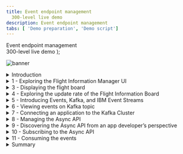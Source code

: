 ```yaml
---
title: Event endpoint management
  300-level live demo
description: Event endpoint management
tabs: [ 'Demo preparation', 'Demo script']
---
```


  <span>
    Event endpoint management <br /> 300-level live demo
  </span> );

![banner](./images/300-eem-script-GitHub-banner-8-3-21-short.jpg)
<span id="place1"></span>

<details>

<summary>Introduction</summary>

<br/>

In this demo we’ll explore how the data from an airports flight information system gets distributed to various other systems. These will include a Flight Information Board, and a mobile application for an airline. The Flight Information Board gets flight information using a traditional API. We will show how a new event stream for flight information on can be easily made available to the developers of the airline mobile application. This will enable the mobile app to receive flight delays the moment they occur, resulting in an improved and more marketable experience.

<br/>

We will explore how we satisfy the requirements of a restaurant that wants to place time-sensitive advertisements on an airline's mobile application.

<br/>

Let’s get started!

<br/>

(Demo intro slides <a href="https://ibm.box.com/s/tph26q1zzqhix1t1fkm2ukyc9eqgwdbg" target="_blank" rel="noreferrer">here</a>)

<br/>

(Printer-ready PDF of demo script <a href="./300-Integration-event-endpoint-management-Demo-Script.pdf" target="_blank" rel="noreferrer">here</a>)

<br/>

</details>

<details>

<summary>1 - Exploring the Flight Information Manager UI</summary>

<br/>

| **1.1** | **Explore the Flight Information Manager UI** |
| :--- | :--- |
| **Narration** | Let’s first take a look at the flight information system itself so we understand the data we’re dealing with. The user interface for the flight information system is known as the Flight Information Manager. It shows us the current flights, and also provides us with a mechanism to add a delay to the anticipated departure time of a flight. |
| **Action** &nbsp; 1.1.1 | Show the Flight Information Manager UI, as highlighted in the narration above. <br/><br/> <img src="https://raw.githubusercontent.com/ibm-garage-tsa/platinum-demos/master/src/pages/300-integration-event-endpoint-management/images/300-eem-demo-1-1-1.png" width="800" /> |
| **Narration** | The Flight Information Manager uses a REST API available on the Flight Information Data Store. This API is only directly available to the Flight Information Manager user interface since it has the ability to perform sensitive functions, such as delaying the arrival time of a flight. |

| **1.2** | **Exploring the Flight Information REST API in the Portal** |
| :--- | :--- |
| **Narration** | There are other systems, such as the Flight Information Boards around the airport that also need access to flight data but do not need access to the whole API. For example, the Flight Information Board should not have access to the API function to “delay” a flight.  An API management capability (IBM API Connect) is used to expose selected data and functions from the API in a Developer Portal. The developers of other applications can browse the various APIs available at the airport, and self-subscribe to use them in their applications. This means that their usage of the API can be tracked, controlled (e.g. rate limited) and indeed revoked. Lets take a quick look at the exposed REST API for flight information. |
| **Action** &nbsp; 1.2.1 | Go to the API management Portal and show the exposed REST API for flight information, noting that there is only a GET operation. |
| **Action** &nbsp; 1.2.2 | Show the IBM API Connect Developer Portal tab in the browser. <br/><br/> <img src="https://raw.githubusercontent.com/ibm-garage-tsa/platinum-demos/master/src/pages/300-integration-event-endpoint-management/images/300-eem-demo-2-1-2.png" width="800" /> |
| **Action** &nbsp; 1.2.3 | Click **API Products**. <br/><br/> <img src="https://raw.githubusercontent.com/ibm-garage-tsa/platinum-demos/master/src/pages/300-integration-event-endpoint-management/images/300-eem-demo-2-1-3.png" width="800" /> |
| **Action** &nbsp; 1.2.4 | Click **Flight API**. <br/><br/> <img src="https://raw.githubusercontent.com/ibm-garage-tsa/platinum-demos/master/src/pages/300-integration-event-endpoint-management/images/300-eem-demo-2-1-4.png" width="800" /> |
| **Action** &nbsp; 1.2.5 | Click **Flight API 1.0.0**. <br/><br/> <img src="https://raw.githubusercontent.com/ibm-garage-tsa/platinum-demos/master/src/pages/300-integration-event-endpoint-management/images/300-eem-demo-2-1-5.png" width="800" /> |
| **Action** &nbsp; 1.2.6 | Click the **GET /flights** operation. <br/><br/> <img src="https://raw.githubusercontent.com/ibm-garage-tsa/platinum-demos/master/src/pages/300-integration-event-endpoint-management/images/300-eem-demo-2-1-6.png" width="800" /> |
| **Narration** | Note that we’ve been able to explore this API right down to what operations are available, and even example data that would be returned. However, we cannot make calls on this API because we have not yet requested access to it. API Connect ensures only known consumers of the API can use it. |

<br/>

**[Go to top](#place1)**

</details>

<details>

<summary>3 - Displaying the flight board </summary>

<br/>

| **3.1** | **TBD** |
| :--- | :--- |
| **Narration** | The Flight Information Board is one of the consumers of this flight information API. It retrieves the data every 5 minutes to get the latest flight information. |
| **Action** &nbsp; 3.1.1 | Bring up the Flight Information Board UI.  <br/><br/> <img src="https://raw.githubusercontent.com/ibm-garage-tsa/platinum-demos/master/src/pages/300-integration-event-endpoint-management/images/300-eem-demo-3-1-1.png" width="800" /> |

<br/>

**[Go to top](#place1)**

</details>

<details>

<summary>4 - Exploring the update rate of the Flight Information Board  </summary>

<br/>

| **4.1** | **TBD** |
| :--- | :--- |
| **Narration** |  Note that if we delay a flight using the Flight Information Manager, although it shows the new time straight away in that user interface, the Flight Information Board only picks up the change when it next polls the API, several minutes later.   |
| **Action** &nbsp; 4.1.1 | Show both the Flight Information Manager and the Flight Information Board on screen at the same time. Both screens are showing the same for now.<br/><br/> <img src="https://raw.githubusercontent.com/ibm-garage-tsa/platinum-demos/master/src/pages/300-integration-event-endpoint-management/images/300-eem-demo-4-1-1.png" width="800" /> |
| **Action** &nbsp; 4.1.2 | Click on one of the **Delay this flight** (1) buttons, enter **60** (2) for the minutes to be delayed, and click **OK** (3).<br/><br/> <img src="https://raw.githubusercontent.com/ibm-garage-tsa/platinum-demos/master/src/pages/300-integration-event-endpoint-management/images/300-eem-demo-4-1-2.png" width="800" /> |
| **Action** &nbsp; 4.1.3 | Show that the flight departure time has been updated on the manager only.<br/><br/> <img src="https://raw.githubusercontent.com/ibm-garage-tsa/platinum-demos/master/src/pages/300-integration-event-endpoint-management/images/300-eem-demo-4-1-3.png" width="800" /> |
| **Action** &nbsp; 4.1.4 | If required, wait 5 minutes to show that the Flight Board is updated. |
| **Narration** |  Clearly, we could reduce the poll interval to something that might be more responsive, but as we reduce this interval, we are increasing the load on the Flight Information Data Store. Note that there could be many other systems also requiring this information in a timely fashion (eg., taxi companies, ground crew systems, airlines). If they were all to poll with short time intervals, the Flight Information Data Store would quickly become overwhelmed. The Flight Information Data Store could of course implement performance measures such as caching, but it would end up having to cater to constantly increasing demands of consumers, in terms of both performance, and availability. <br/><br/><InlineNotification><strong>Narration Tip</strong>: This is a good time to discuss how common this situation is across scenarios in other industries where APIs are a commonly used way to provide data, but do not make it easy to receive data changes in a timely way.</InlineNotification> |

<br/>

**[Go to top](#place1)**

</details>

<details>

<summary>5 - Introducing Events, Kafka, and IBM Event Streams  </summary>

<br/>

| **5.1** | **TBD** |
| :--- | :--- |
| **Narration** |  Modern applications are turning to the open source publish/subscribe facility Apache Kafka to distribute information as it occurs by publishing event on topics. Publish/subscribe capabilities are certainly not new and messaging products have provided this pattern for decades. However, Apache Kafka has risen to popularity due to its out of the box ability to retain an event history, which makes it well suited to certain application patterns. IBM Cloud Pak for Integration provides both messaging (IBM MQ) and also a production strength implementation of Apache Kafka (IBM Event Streams). IBM Event Streams provides a Kubernetes operator that enables rapid deployment of Apache Kafka clusters, including a graphical user interface that simplifies familiarisation. |
| **Action** &nbsp; 5.1.1 | Show the **IBM Event Streams** tab in the browser. <br/><br/> <img src="https://raw.githubusercontent.com/ibm-garage-tsa/platinum-demos/master/src/pages/300-integration-event-endpoint-management/images/300-eem-demo-5-1-1.png" width="800" /> |

<br/>

**[Go to top](#place1)**

</details>

<details>

<summary>6 - Viewing events on Kafka topic </summary>

<br/>

| **6.1** | **TBD** |
| :--- | :--- |
| **Narration** | It turns out our flight information system is already configured to publish events to a Kafka topic when we delay a flight.  |
| **Action** &nbsp; 6.1.1 | Navigate to **Topics** (1). Click **flight-delays** (2).<br/><br/> <img src="https://raw.githubusercontent.com/ibm-garage-tsa/platinum-demos/master/src/pages/300-integration-event-endpoint-management/images/300-eem-demo-6-1-1.png" width="800" /> |
| **Action** &nbsp; 6.1.2 | The events already emitted will be displayed. Select the top event (1) and show this corresponds to the flight you previously delayed (2). <br/><br/> <img src="https://raw.githubusercontent.com/ibm-garage-tsa/platinum-demos/master/src/pages/300-integration-event-endpoint-management/images/300-eem-demo-6-1-2.png" width="800" /> |
| **Action** &nbsp; 6.1.3 | Show that as you delay additional flights these show in the event stream. |
| **Narration** | Note that the events for each delay we create are present in the event history, and there is a very clear representation of their sequential order based on the “Offset” value. These will remain here, regardless of whether subscribers read them or not, and this is one of the key differences between Apache Kafka and messaging capabilities such as IBM MQ. Events can only be removed administratively, either by archiving those older than a certain time period, or a more sophisticated mechanism known as “log compaction” which is useful when at least one event for each data record must be preserved. |

<br/>

**[Go to top](#place1)**

</details>

<details>

<summary>7 - Connecting an application to the Kafka Cluster </summary>

<br/>

| **7.1** | **TBD** |
| :--- | :--- |
| **Narration** | Applications consuming events from a Kafka cluster need to know the location of the bootstrap Kafka broker for initiation of their connection. You will notice that by default that IBM Event Streams only provides “internal” connections. That means you can only connect from within the OpenShift cluster. This connection can be used for example by the flight information system to publish events. However, our consumers (the Flight Information Board and later, the airline mobile application) will be beyond the OpenShift cluster. We can do basic external exposure by configuring an “external” listener but this provides only limited control when we are exposing Kafka to consumers beyond our immediate sphere. We are going to look at a much more powerful way of exposing a topic, using IBM Event Endpoint Manager. Since this is in the same OpenShift cluster as this Kafka cluster, the internal listener will be sufficient as IBM Event Endpoint Manager will do the external exposure for us, then route to the internal connection. |
| **Action** &nbsp; 7.1.1 | Click **Connect to this topic** (1). Click **flight-delays** (2).<br/><br/> <img src="https://raw.githubusercontent.com/ibm-garage-tsa/platinum-demos/master/src/pages/300-integration-event-endpoint-management/images/300-eem-demo-7-1-1.png" width="800" /> |
| **Action** &nbsp; 7.1.2 | Click **Internal** (1), then copy the **endpoint information** (2). We will use this later when configuring IBM Event Endpoint Manager. Note that we do not need to download any certificates because the demo Kafka cluster has security switched off for simplicity.  <br/><br/> <img src="https://raw.githubusercontent.com/ibm-garage-tsa/platinum-demos/master/src/pages/300-integration-event-endpoint-management/images/300-eem-demo-7-1-2.png" width="800" /> |

<br/>

**[Go to top](#place1)**

</details>

<details>

<summary>8 - Managing the Async API </summary>

<br/>

| **8.1** | **TBD** |
| :--- | :--- |
| **Narration** | IBM Event Endpoint Manager performs exactly the same role for asynchronous interfaces as IBM API Connect does for synchronous APIs. It allows us for example to make a selection of Kafka topics available in a catalogue and display them in a portal such that a developer can easily discover and subscribe to use them. It then protects the actual Kafka cluster by controlling access to it via a gateway.  Let’s add our Kafka topic to the IBM Event Endpoint Manager catalogue.  |
| **Action** &nbsp; 8.1.1 | Open the Cloud Pak for Integration Platform Navigator tab and click **Design APIs**.<br/><br/> <img src="https://raw.githubusercontent.com/ibm-garage-tsa/platinum-demos/master/src/pages/300-integration-event-endpoint-management/images/300-eem-demo-8-1-1.png" width="800" /> |
| **Action** &nbsp; 8.1.2 | Click **Develop APIs and products**.<br/><br/> <img src="https://raw.githubusercontent.com/ibm-garage-tsa/platinum-demos/master/src/pages/300-integration-event-endpoint-management/images/300-eem-demo-8-1-2.png" width="800" /> |
| **Action** &nbsp; 8.1.3 | Select **Add** (1) in the top right, and select **AsyncAPI (from Kafka topic) (2).** <br/><br/> <img src="https://raw.githubusercontent.com/ibm-garage-tsa/platinum-demos/master/src/pages/300-integration-event-endpoint-management/images/300-eem-demo-8-1-3.png" width="800" /> |
| **Action** &nbsp; 8.1.4 | Enter **Flight Delays** in the Title field.<br/><br/> <img src="https://raw.githubusercontent.com/ibm-garage-tsa/platinum-demos/master/src/pages/300-integration-event-endpoint-management/images/300-eem-demo-8-1-4.png" width="800" /> |
| **Narration** | IBM Event Endpoint Management can provide access to topics on multiple Kafka clusters via a single “event gateway”. Consumers therefore only have to connect to one bootstrap server (the event gateway) with one set of credentials regardless of which Kafka cluster their topics reside on. <br/><br/>As we add the topic to the catalogue for external exposure, we also choose to provide a schema for the event data. This ensures that all consumers of the events know what data model to expect from this topic. |
| **Action** &nbsp; 8.1.5 | Enter the Kafka listener URL from the earlier step in the **Bootstrap Servers** field (1) in the Servers section. In the Channel field enter the topic name **flight-delays** (2). Upload the **Flight-Delay.avsc** (3) schema that can be downloaded from <a href="https://raw.githubusercontent.com/IBM/platinum-demo-code-eem/main/resources/Flight-Delays.avsc" target="_blank" rel="noreferrer">here</a>. Click **Next** (4).<br/><br/>(If you wish, you can download this in advance.)<br/><br/>  <img src="https://raw.githubusercontent.com/ibm-garage-tsa/platinum-demos/master/src/pages/300-integration-event-endpoint-management/images/300-eem-demo-8-1-5.png" width="800" /> |
| **Narration** | We will choose to publish the topic straight away, which will automatically create a Product and publish that within the Sandbox catalog. By default it will secure the topic in the same way we would a synchronous API, using an API Key and Secret. This enables us to hide what might be a more complex security model used on your Kafka cluster (such as mTLS).  Note that AsyncAPIs exposed by the event gateway are always protected with TLS communication, even if the underlying Kafka broker is not, as is the case in this demo. |
| **Action** &nbsp; 8.1.6 | Check **Publish this API** (1) and click **Next** (2).<br/><br/> <img src="https://raw.githubusercontent.com/ibm-garage-tsa/platinum-demos/master/src/pages/300-integration-event-endpoint-management/images/300-eem-demo-8-1-6.png" width="800" /> |
| **Narration** | The next page shows the API key and secret that are needed to access the Async API from your Kafka consumer.  These will take the place of the username and password in your consumer properties. |
| **Action** &nbsp; 8.1.7 | Click **Edit API** to continue.<br/><br/> <img src="https://raw.githubusercontent.com/ibm-garage-tsa/platinum-demos/master/src/pages/300-integration-event-endpoint-management/images/300-eem-demo-8-1-7.png" width="800" /> |
| **Narration** | The next page is where you can enter a vast array of optional detail about the API, that will ultimately be published to the catalog. However, we do not need to add any further detail at this stage. |
| **Action** &nbsp; 8.1.8 | The next screen is the Edit API screen, but you do not need to do anything here.  Simply ensure that the **online switch** is green, indicating the API is online. <br/><br/> <img src="https://raw.githubusercontent.com/ibm-garage-tsa/platinum-demos/master/src/pages/300-integration-event-endpoint-management/images/300-eem-demo-8-1-8.png" width="800" /> |
| **Narration** | To manage granular access to topics would normally require a Kafka administrator to create and maintain multiple access control lists (ACLs). IBM Event Endpoint Manager enables consumers to self-administer their own access to topics. The Kafka administrator need only set up access between the Kafka cluster and the event gateway. From that point onward, the person deciding which topics the consumers can subscribe to no longer needs to be a Kafka specialist. |

<br/>

**[Go to top](#place1)**

</details>

<details>

<summary>9 - Discovering the Async API from an app developer’s perspective </summary>

<br/>

| **9.1** | **TBD** |
| :--- | :--- |
| **Narration** | Let’s get back to our airport scenario. There is a restaurant at the airport that is struggling to fill its tables. They have discovered that the first thing people do when their plane is badly delayed is to go find somewhere to eat, so they see this as an excellent opportunity to capture extra trade and draw those customers to their restaurant. They are prepared to invest in advertising, but it needs to be extremely timely if it’s going to capture this particular opportunity as people make decisions within seconds when they see their flight delayed. They need to get a notification to customers immediately, perhaps before the delay is even posted on the departure boards. They approach the main airline at the airport asking if they can place an advert on the mobile application alongside the delay notification, but they are only prepared to pay for an advert if it is delivered within a handful of seconds of the delay being published by the flight information system. <br/><br/>The developers of the airline app investigate the design of the current delay notification in their app. It uses an API to retrieve flight delays from the flight information system, but the API only polls once every five minutes, to avoid undue pressure on the back end database. They come to the Portal to see if there are alternative ways to find out about delays. They find the REST API for flight information that they’re currently using. They then discover there is also an Async API for “Flight Delays” which would enable them to be immediately notified, so they explore how they could incorporate retrieving events from Kafka into their mobile application.  |
| **Action** &nbsp; 9.1.1 | Go to the API Connect Developer Portal tab and click on **API Products**. Note that if you are already on the API Products page, you may need to refresh the browser page as you just added a new AsyncAPI product. <br/><br/> <img src="https://raw.githubusercontent.com/ibm-garage-tsa/platinum-demos/master/src/pages/300-integration-event-endpoint-management/images/300-eem-demo-9-1-1.png" width="800" /> |
| **Action** &nbsp; 9.1.2 | Explain the two entries, as highlighted in the narration above. <br/><br/> <img src="https://raw.githubusercontent.com/ibm-garage-tsa/platinum-demos/master/src/pages/300-integration-event-endpoint-management/images/300-eem-demo-9-1-2.png" width="800" /> |
| **Narration** | Note that APIs are gathered together into “Products”. You could gather multiple topics under one Product, and they could even originate from different Kafka clusters. Access is then defined at the Product level, so you can easily subscribe to a whole suite of events or APIs in one go. Simple products are automatically created for development purposes and that’s what we will use in this demonstration. |
| **Action** &nbsp; 9.1.3 | Click **Flight Delays auto product** (the automatically-generated product we created earlier).<br/><br/> <img src="https://raw.githubusercontent.com/ibm-garage-tsa/platinum-demos/master/src/pages/300-integration-event-endpoint-management/images/300-eem-demo-9-1-3.png" width="800" /> |
| **Action** &nbsp; 9.1.4 | Click **Flight Delays**.<br/><br/> <img src="https://raw.githubusercontent.com/ibm-garage-tsa/platinum-demos/master/src/pages/300-integration-event-endpoint-management/images/300-eem-demo-9-1-4.png" width="800" /> |
| **Narration** | This next page will show documentation we provided when we added this API to the catalogue to help the consumer decide if this topic provides what they need. From this page you will find the values needed for connectivity. Note that the bootstrap server is that of the event gateway, not that of the original Kafka cluster. You will also find some example code samples to simplify application development. |
| **Action** &nbsp; 9.1.5 | Explain the screen, as highlighted in the narration above.<br/><br/> <img src="https://raw.githubusercontent.com/ibm-garage-tsa/platinum-demos/master/src/pages/300-integration-event-endpoint-management/images/300-eem-demo-9-1-5.png" width="800" /> |

<br/>

**[Go to top](#place1)**

</details>

<details>

<summary>10 - Subscribing to the Async API  </summary>

<br/>

| **10.1** | **TBD** |
| :--- | :--- |
| **Narration** | From the detail we’ve found so far on the API, it looks ideal for providing the notifications for our restaurant mobile app, so we decide to collate the connection details and subscribe to the Async API. Just to reinforce what’s happening here – these are the connection details to the event gateway provided by IBM Event Endpoint Management, not to the actual underlying Kafka cluster. However, the event gateway “looks” just like a Kafka cluster to the consuming application. |
| **Action** &nbsp; 10.1.1 | Click the arrow next to flight delays in the overview on the left, then select **Subscribe (operation)**. <br/><br/> <img src="https://raw.githubusercontent.com/ibm-garage-tsa/platinum-demos/master/src/pages/300-integration-event-endpoint-management/images/300-eem-demo-10-1-1.png" width="800" /> |
| **Action** &nbsp; 10.1.2 | Scroll down on the right hand side to the **Properties** section (1) and obtain the value for **client.id** and **bootstrap.servers** (2). <br/><br/> <img src="https://raw.githubusercontent.com/ibm-garage-tsa/platinum-demos/master/src/pages/300-integration-event-endpoint-management/images/300-eem-demo-10-1-2.png" width="800" /> |
| **Action** &nbsp; 10.1.3 | Click **Get Access** in the top left. If for any reason you are not logged into the Portal, this is the point at which you will be forced to log in.  <br/><br/> <img src="https://raw.githubusercontent.com/ibm-garage-tsa/platinum-demos/master/src/pages/300-integration-event-endpoint-management/images/300-eem-demo-10-1-3.png" width="800" /> |
| **Narration** | Products are made available to subscribers through “Plans”. This gives us the opportunity to have different policies depending on the plan that is chosen. If APIs are monetized APIs, each plan might have a different cost, or some plans might only available to selected user groups. |
| **Action** &nbsp; 10.1.4 | Select the **Default** pricing plan to continue. <br/><br/> <img src="https://raw.githubusercontent.com/ibm-garage-tsa/platinum-demos/master/src/pages/300-integration-event-endpoint-management/images/300-eem-demo-10-1-4.png" width="800" /> |
| **Narration** | As a developer, you may be writing several applications, each using different APIs. From a security perspective you might not want all applications you work with to have access to all of the APIs that you have subscribed to. For this reason, you can create an “Application” within IBM Event Endpoint Manager for each of your applications, and individually subscribe them only to the Plans on the Products they need. Each application will get its own unique Key and Secret such that it can be identified when attempting to access the APIs.<br/><br/>At this point you will need to create an ‘Application’ in the portal. This is simply an identity or set of credentials that your actual application will use. |
| **Action** &nbsp; 10.1.5 | Click **Create Application** on the right.<br/><br/> <img src="https://raw.githubusercontent.com/ibm-garage-tsa/platinum-demos/master/src/pages/300-integration-event-endpoint-management/images/300-eem-demo-10-1-5.png" width="800" /> |
| **Action** &nbsp; 10.1.6 | Name the **title** **Airline App** (1) and click **Save** (2). <br/><br/> <img src="https://raw.githubusercontent.com/ibm-garage-tsa/platinum-demos/master/src/pages/300-integration-event-endpoint-management/images/300-eem-demo-10-1-6.png" width="800" /> |
| **Action** &nbsp; 10.1.7 | You will now see a dialog showing the **Key** and **Secret** for this application to access the API. <br/><br/><InlineNotification><strong>NOTE</strong>: It is very important that you save these, as they cannot be retrieved later. </InlineNotification><br/><br/> <img src="https://raw.githubusercontent.com/ibm-garage-tsa/platinum-demos/master/src/pages/300-integration-event-endpoint-management/images/300-eem-demo-10-1-7.png" width="800" /> |
| **Action** &nbsp; 10.1.8 | Close this dialog then select your newly created application on the left. <br/><br/> <img src="https://raw.githubusercontent.com/ibm-garage-tsa/platinum-demos/master/src/pages/300-integration-event-endpoint-management/images/300-eem-demo-10-1-8.png" width="800" /> |
| **Action** &nbsp; 10.1.9 | Review the details then click **Next**. Your subscription will be complete. <br/><br/> <img src="https://raw.githubusercontent.com/ibm-garage-tsa/platinum-demos/master/src/pages/300-integration-event-endpoint-management/images/300-eem-demo-10-1-9.png" width="800" /> |

<br/>

**[Go to top](#place1)**

</details>

<details>

<summary>11 - Consuming the events </summary>

<br/>

| **11.1** | **TBD** |
| :--- | :--- |
| **Narration** | We now have all the credentials we need for our Airline App to subscribe to the Kafka topic via IBM Event Endpoint Manager’s gateway. All we need now is an application to consume the events. We’re not going to create the actual airline mobile app, we’re just going to give you an example, built using the sample code from the Portal, for what the server side of the mobile application would be doing in order to pick up the events. <br/><br/>Recall that the IBM Event Endpoint Manager gateway always enforces TLS encryption on external requests, so our consumer will need to have a copy of the gateway’s public TLS certificate. We will download this certificate and store it somewhere that the consuming application can retrieve at runtime. |
| **Action** &nbsp; 11.1.1 | Install the server certificate from the event gateway endpoint ready for the client application. There is a script to do this:<br/><br/><code>./install-certificate.sh</code><br/><br/><img src="https://raw.githubusercontent.com/ibm-garage-tsa/platinum-demos/master/src/pages/300-integration-event-endpoint-management/images/300-eem-demo-11-1-1.png" width="800" /> |
| **Narration** | The example in our demo is simply a java consumer that simulates the way the Airline App would receive Kafka events, such that we can see them arriving in real time. |
| **Action** &nbsp; 11.1.2 |  The script that runs the consumer code itself is called ./setup-client-app.sh and is one of the files you downloaded in the beginning. This takes five arguments: <br/><br/> 1) **Target Namespace:** this is normally cp4i <br/><br/>2) **Kafka Client Id:** this is retrieved from the Developer Portal in the properties section<br/><br/> <img src="https://raw.githubusercontent.com/ibm-garage-tsa/platinum-demos/master/src/pages/300-integration-event-endpoint-management/images/300-eem-demo-11-1-2-clientid.png" width="800" /> <br/>3) **Gateway Username:** this is the API Key that you copied in this step.<br/><br/> <img src="https://raw.githubusercontent.com/ibm-garage-tsa/platinum-demos/master/src/pages/300-integration-event-endpoint-management/images/300-eem-demo-11-1-2-apikey.png" width="800" /> <br/>4) **Gateway Password:** this is the API secret also shown in the screenshot above.<br/><br/> <img src="https://raw.githubusercontent.com/ibm-garage-tsa/platinum-demos/master/src/pages/300-integration-event-endpoint-management/images/300-eem-demo-11-1-2-apisecret.png" width="800" /><br/><br/>5) **Flight Number:** this is the flight number you want to monitor. This needs to be within quotes, e.g. "EZY 6005" |
| **Action** &nbsp; 11.1.3 | Here is an example, that needs to be customized with your configuration: <br/><br/>./setup-client-app.sh cp4i 64a66394-84dd-4b8b-b78c-202e24125632 8515b170f10b6937c4ba89f1c6eaf325 746f7e1f89415723d00366acd0574410 "EZY 6005" <br/><br/>This will automatically build a container and run it on Red Hat OpenShift. |
| **Action** &nbsp; 11.1.4 | In the Flight Information Manager, click the button to delay the flight you entered in the consumer app. Enter **180** minutes (1), then click **OK** (2). <br/><br/> <img src="https://raw.githubusercontent.com/ibm-garage-tsa/platinum-demos/master/src/pages/300-integration-event-endpoint-management/images/300-eem-demo-11-1-4.png" width="800" /> <br/> |
| **Action** &nbsp; 11.1.5 | Now return to the terminal window where the script was run, and you will see a message.  <br/><br/>"Your flight EZY 6005 has been delayed by 180 minutes. You can eat at ACME Restaurant and get a 10% discount! Would you like to book a table before the others on your plane take them all?" |
| **Narration** | We see the following message, which of course in real life would appear on the airline mobile app alongside the delay notification.<br/><br/>"Your flight EZY 6005 has been delayed by 180 minutes. You can eat at ACME Restaurant and get a 10% discount! Would you like to book a table before the others on your plane take them all?"<br/><br/>Notice that it takes a while before the flight board shows the delay, since it is still using API polling to get flight information. <br/><br/><img src="https://raw.githubusercontent.com/ibm-garage-tsa/platinum-demos/master/src/pages/300-integration-event-endpoint-management/images/300-eem-demo-11-1-5.png" width="800" /><br/> |

<br/>

**[Go to top](#place1)**

</details>

<details>

<summary>Summary</summary>

<br/>

In the demo we saw an example of a use case that was better served by listening to Kafka events than by polling synchronous APIs. We were able to react instantly to an event happening rather than wait a full polling interval. Furthermore, we did that without putting any additional load on the back-end system, as the Kafka stream provided full decoupling and is completely independent of the flight delay information. It is becoming clear that the most powerful way of exposing a back end’s capabilities is with both APIs and events. Even a single consumer is likely to need to retrieve data in different styles for different scenarios.

<br/>

However, the real purpose of the demo was to show how events could be shared, and governed in the same way as APIs, extending API management into event endpoint management. The topics were discoverable in a catalogue from which the consumer could self-subscribe to receive events. Access to the events was then securely exposed using IBM's unique event gateway that transparently routes the Kafka protocol to the underlying Kafka brokers.

<br/>

Thank you for attending today’s presentation.

<br/>

**[Go to top](#place1)**

</details>
